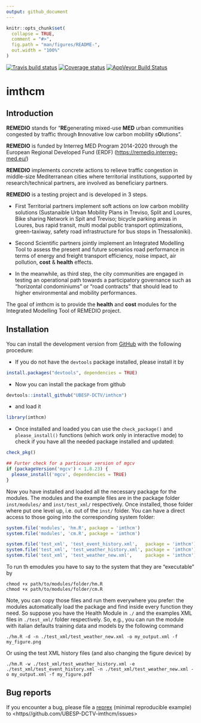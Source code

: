 ```yaml
---
output: github_document
---
```


<!-- README.md is generated from README.Rmd. Please edit that file -->

```r
knitr::opts_chunk$set(
  collapse = TRUE,
  comment = "#>",
  fig.path = "man/figures/README-",
  out.width = "100%"
)
```

[![Travis build status](https://travis-ci.org/UBESP-DCTV/imthcm.svg?branch=master)](https://travis-ci.org/UBESP-DCTV/imthcm.svg?branch=master)
[![Coverage status](https://codecov.io/gh/UBESP-DCTV/imthcm/branch/master/graph/badge.svg)](https://codecov.io/github/UBESP-DCTV/imthcm?branch=master)
[![AppVeyor Build Status](https://ci.appveyor.com/api/projects/status/github/UBESP-DCTV/imthcm?branch=master&svg=true)](https://ci.appveyor.com/project/UBESP-DCTV/imthcm)

# imthcm

## Introduction

**REMEDIO** stands for “**RE**generating mixed-use **MED** urban communities
congested by traffic through **I**nnovative low carbon mobility s**O**lutions”.

**REMEDIO** is funded by Interreg MED Program 2014-2020 through the European
Regional Developed Fund (ERDF) (<https://remedio.interreg-med.eu/>)

**REMEDIO** implements concrete actions to relieve traffic congestion in
middle-size Mediterranean cities where territorial institutions, supported by
research/technical partners, are involved as beneficiary partners.

**REMEDIO** is a testing project and is developed in 3 steps.

- First Territorial partners implement soft actions on low carbon mobility
  solutions (Sustanaible Urban Mobility Plans  in Treviso, Split and Loures,
  Bike sharing Network in Spit and Treviso; bicycle parking areas in Loures,
  bus rapid transit, multi modal public transport optimizations, green-taxiway,
  safety road infrastructure for bus stops in Thessaloniki).
  
- Second Scientific partners jointly implement an Integrated Modelling Tool to
  assess the present and future scenarios road performance in terms of energy
  and freight transport efficiency, noise impact, air pollution, **cost** &
  **health** effects.
  
- In the meanwhile, as third step, the city communities are engaged in testing
  an operational path towards a participatory governance such as “horizontal
  condominiums” or “road contracts” that should lead to higher environmental
  and mobility performances.

The goal of imthcm is to provide the **health** and **cost** modules for the
Integrated Modelling Tool of REMEDIO project.

## Installation

<!-- You can install the released version of imthmcm from [CRAN](https://CRAN.R-project.org) with: -->

<!-- ``` r -->
<!-- install.packages("imthmcm") -->
<!-- ``` -->

You can install the development version from [GitHub](https://github.com/)
with the following procedure:

- If you do not have the `devtools` package installed, please install it by
```r
install.packages("devtools", dependencies = TRUE)
```

- Now you can install the package from github 
```r
devtools::install_github("UBESP-DCTV/imthcm")
```

- and load it
```r
library(imthcm)
```

- Once installed and loaded you can use the `check_package()` and
  `please_install()` functions (which work only in interactive mode) to
  check if you have all the needed package installed and updated:
```r
check_pkg()

## Furter check for a particouar version of mgcv
if (packageVersion('mgcv') < 1.8.23) {
  please_install('mgcv', dependencies = TRUE)
}
```

Now you have installed and loaded all the necessary package for the modules.
The modules and the example files are in the package folder `inst/modules/`
and `inst/test_xml/` respectively. Once installed, those folder where 
put one level up, i.e. out of the `inst/` folder. You can have a direct
access to those going into the corresponding system folder:

```r
system.file('modules', 'hm.R', package = 'imthcm')
system.file('modules', 'cm.R', package = 'imthcm')

system.file('test_xml', 'test_event_history.xml',   package = 'imthcm')
system.file('test_xml', 'test_weather_history.xml', package = 'imthcm')
system.file('test_xml', 'test_weather_new.xml',     package = 'imthcm')
```

To run th emodules you have to say to the system that they are "executable"
by
```
chmod +x path/to/modules/folder/hm.R
chmod +x path/to/modules/folder/cm.R
```
Note, you can copy those files and run them everywhere you prefer: the
modules automatically load the package and find inside every function they
need. So suppose you have the Health Module in `./` and the examples XML
files in `./test_xml/` folder respectively. So, e.g., you can run the module
with italian defaults training data and models by the following command

```
./hm.R -d -n ./test_xml/test_weather_new.xml -o my_output.xml -f my_figure.png
```

Or using the test XML history files (and also changing the figure device) by

```
./hm.R -w ./test_xml/test_weather_history.xml -e ./test_xml/test_event_history.xml -n ./test_xml/test_weather_new.xml -o my_output.xml -f my_figure.pdf
```




## Bug reports
If you encounter a bug, please file a
[reprex](https://github.com/tidyverse/reprex) (minimal reproducible example)
to <https//github.com/UBESP-DCTV-imthcm/issues>
